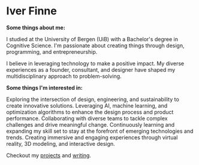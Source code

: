 # Iver Finne

**Some things about me:**

I studied at the University of Bergen (UiB) with a Bachelor's degree in Cognitive Science.
I'm passionate about creating things through design, programming, and entrepreneurship. 

I believe in leveraging technology to make a positive impact.
My diverse experiences as a founder, consultant, and designer have shaped my multidisciplinary approach to problem-solving.

**Some things I'm interested in:**

Exploring the intersection of design, engineering, and sustainability to create innovative solutions.
Leveraging AI, machine learning, and optimization algorithms to enhance the design process and product performance.
Collaborating with diverse teams to tackle complex challenges and drive meaningful change.
Continuously learning and expanding my skill set to stay at the forefront of emerging technologies and trends.
Creating immersive and engaging experiences through virtual reality, 3D modeling, and interactive design.

Checkout my [projects](/projects) and [writing](/writing).

